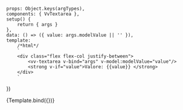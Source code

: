

<Meta title="Components/Textarea" component={VvTextarea} />

	props: Object.keys(argTypes),
	components: { VvTextarea },
	setup() {
		return { args }
	},
	data: () => ({ value: args.modelValue || '' }),
	template:
		/*html*/
		`
		<div class="flex flex-col justify-between">
			<vv-textarea v-bind="args" v-model:modelValue="value"/>
			<strong v-if="value">Valore: {{value}} </strong> 
		</div>
        `
})

<Canvas>
	<Story
		name="vv-textarea"
		args={{
			text: 'text',
			id: 'vv-textarea',
			name: 'vv-textarea',
			placeholder: 'Prova input',
			label: 'Campo di prova',
			hintLabel: 'Hint label text',
			autocomplete: 'off',
			disabled: false,
			readonly: false,
			valid: false,
			error: false,
			loading: false,
			loadingLabel: 'Ciao sono il loading',
			icon: '',
			iconPosition: null,
			floating: false,
			minlength: null,
			maxlength: null,
			debounce: 0
		}}
		argTypes={{
			id: {
				description: 'Id input element.',
				table: { category: 'Attributes' }
			},
			name: {
				description: 'Nome input element',
				table: { category: 'Attributes' }
			},
			placeholder: {
				description: 'Placeholder input',
				table: { category: 'Attributes' }
			},
			iconPosition: {
				control: {
					type: 'select',
					options: [null, 'left', 'right']
				},
				table: { category: 'Attributes' }
			},
			type: {
				control: {
					type: 'select',
					options: ['text', 'password', 'date', 'datetime-local']
				},
				table: { category: 'Attributes' }
			},
			minlength: {
				description: 'Lunghezza minima testo',
				table: { category: 'Attributes' }
			},
			maxlength: {
				description: 'Lunghezza massima testo',
				table: { category: 'Attributes' }
			}
		}}>
		{Template.bind({})}
	</Story>
</Canvas>
